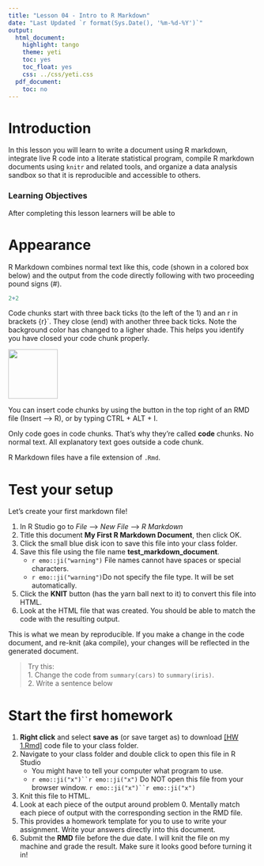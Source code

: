 ```yaml
---
title: "Lesson 04 - Intro to R Markdown"
date: "Last Updated `r format(Sys.Date(), '%m-%d-%Y')`"
output:
  html_document:
    highlight: tango
    theme: yeti
    toc: yes
    toc_float: yes
    css: ../css/yeti.css
  pdf_document:
    toc: no
---
```



# Introduction

In this lesson you will learn to write a document using R markdown, integrate live R code into a literate statistical program, compile R markdown documents using `knitr` and related tools, and organize a data analysis sandbox so that it is reproducible and accessible to others.


### Learning Objectives

After completing this lesson learners will be able to 



# Appearance

R Markdown combines normal text like this, code (shown in a colored box below) and the output from the code directly following with two proceeding pound signs (#). 

```r
2+2
```

Code chunks start with three back ticks (to the left of the 1) and an r in brackets ` `{r}`. They close (end) with another three back ticks. Note the background color has changed to a ligher shade. This helps you identify you have closed your code chunk properly. 

<img src="../static/img/code_chunk.png" width="100px">

You can insert code chunks by using the button in the top right of an RMD file (Insert --> R), 
or by typing  CTRL + ALT + I. 

Only code goes in code chunks. That's why they're called **code** chunks. No normal text. All explanatory text goes outside a code chunk.

R Markdown files have a file extension of `.Rmd`. 

# Test your setup

Let's create your first markdown file!

1. In R Studio go to _File_ --> _New File_ --> _R Markdown_
2. Title this document **My First R Markdown Document**, then click OK.
3. Click the small blue disk icon to save this file into your class folder. 
4. Save this file using the file name **test_markdown_document**. 
    - `r emo::ji("warning")` File names cannot have spaces or special characters.
    - `r emo::ji("warning")`Do not specify the file type. It will be set automatically. 
5. Click the **KNIT** button (has the yarn ball next to it) to convert this file into HTML. 
6. Look at the HTML file that was created. You should be able to match the code with the resulting output. 

This is what we mean by reproducible. If you make a change in the code document, and re-knit (aka compile), your changes will be reflected in the generated document. 

> Try this:  
> 1. Change the code from `summary(cars)` to `summary(iris)`.   
> 2. Write a sentence below

# Start the first homework

1. **Right click** and select **save as** (or save target as) to download [[HW 1.Rmd]](../hw/HW1.Rmd) code file to your class folder. 
2. Navigate to your class folder and double click to open this file in R Studio
    - You might have to tell your computer what program to use. 
    - `r emo::ji("x")``r emo::ji("x")` Do NOT open this file from your browser window. `r emo::ji("x")``r emo::ji("x")`
4. Knit this file to HTML. 
5. Look at each piece of the output around problem 0. Mentally match each piece of output with the corresponding section in the RMD file. 
6. This provides a homework template for you to use to write your assignment. Write your answers directly into this document. 
7. Submit the **RMD** file before the due date. I will knit the file on my machine and grade the result. Make sure it looks good before turning it in!

